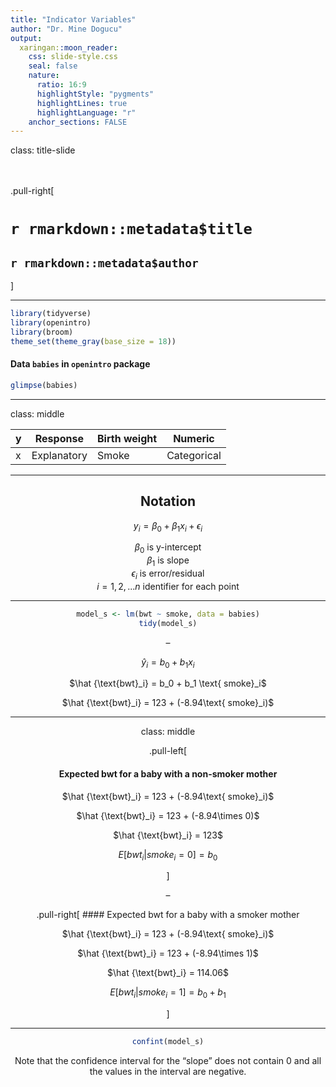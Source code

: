 ```yaml
---
title: "Indicator Variables"
author: "Dr. Mine Dogucu"
output: 
  xaringan::moon_reader:
    css: slide-style.css
    seal: false
    nature:
      ratio: 16:9
      highlightStyle: "pygments"
      highlightLines: true
      highlightLanguage: "r"
    anchor_sections: FALSE
---
```


class: title-slide


<br>
<br>
.pull-right[ 

# `r rmarkdown::metadata$title`
## `r rmarkdown::metadata$author`
]

---


```r
library(tidyverse)
library(openintro)
library(broom)
theme_set(theme_gray(base_size = 18))
```

#### Data `babies` in `openintro` package

```r
glimpse(babies)
```


---

class: middle

<div align = "center">

| y | Response    | Birth weight | Numeric |
|---|-------------|-----------------|---------|
| x | Explanatory | Smoke           | Categorical |


---

## Notation

$y_i = \beta_0 +\beta_1x_i + \epsilon_i$

$\beta_0$ is y-intercept  
$\beta_1$ is slope  
$\epsilon_i$ is error/residual  
$i = 1, 2, ...n$ identifier for each point


---

```r
model_s <- lm(bwt ~ smoke, data = babies)
tidy(model_s)
```



--

$\hat {y}_i = b_0 + b_1 x_i$

$\hat {\text{bwt}_i} = b_0 + b_1 \text{ smoke}_i$

$\hat {\text{bwt}_i} = 123 + (-8.94\text{ smoke}_i)$

---

class: middle

.pull-left[

#### Expected bwt for a baby with a non-smoker mother

$\hat {\text{bwt}_i} = 123 + (-8.94\text{ smoke}_i)$

$\hat {\text{bwt}_i} = 123 + (-8.94\times 0)$

$\hat {\text{bwt}_i} = 123$

$E[bwt_i | smoke_i = 0] = b_0$


]

--

.pull-right[
#### Expected bwt for a baby with a smoker mother

$\hat {\text{bwt}_i} = 123 + (-8.94\text{ smoke}_i)$

$\hat {\text{bwt}_i} = 123 + (-8.94\times 1)$

$\hat {\text{bwt}_i} = 114.06$

$E[bwt_i | smoke_i = 1] = b_0 + b_1$

]

---

```r
confint(model_s)
```

Note that the confidence interval for the "slope" does not contain 0 and all the values in the interval are negative. 

